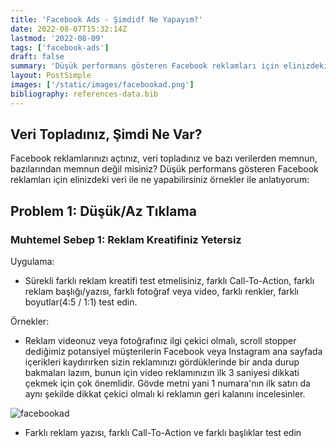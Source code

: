 ```yaml
---
title: 'Facebook Ads - Şimdidf Ne Yapayım?'
date: 2022-08-07T15:32:14Z
lastmod: '2022-08-09'
tags: ['facebook-ads']
draft: false
summary: 'Düşük performans gösteren Facebook reklamları için elinizdeki veri ile ne yapabilirsiniz örnekler ile anlatıyorum'
layout: PostSimple
images: ['/static/images/facebookad.png']
bibliography: references-data.bib
---
```


<TOCInline toc={props.toc} asDisclosure />

## Veri Topladınız, Şimdi Ne Var?

Facebook reklamlarınızı açtınız, veri topladınız ve bazı verilerden memnun, bazılarından memnun değil misiniz?
Düşük performans gösteren Facebook reklamları için elinizdeki veri ile ne yapabilirsiniz örnekler ile anlatıyorum:

<TOCInline toc={props.toc} exclude="Veri Topladınız, Şimdi Ne Var?" toHeading={2} />


## Problem 1: Düşük/Az Tıklama

### Muhtemel Sebep 1: Reklam Kreatifiniz Yetersiz
Uygulama: 
- Sürekli farklı reklam kreatifi test etmelisiniz, farklı Call-To-Action, farklı reklam başlığı/yazısı, farklı fotoğraf veya video, farklı renkler, farklı boyutlar(4:5 / 1:1) test edin.

Örnekler:
- Reklam videonuz veya fotoğrafınız ilgi çekici olmalı, scroll stopper dediğimiz potansiyel müşterilerin Facebook veya Instagram ana sayfada içerikleri kaydırırken sizin reklamınızı gördüklerinde bir anda durup bakmaları lazım, bunun için video reklamınızın ilk 3 saniyesi dikkati çekmek için çok önemlidir. Gövde metni yani 1 numara'nın ilk satırı da aynı şekilde dikkat çekici olmalı ki reklamın geri kalanını incelesinler.

![facebookad](/static/images/facebookad.png)

- Farklı reklam yazısı, farklı Call-To-Action ve farklı başlıklar test edin
